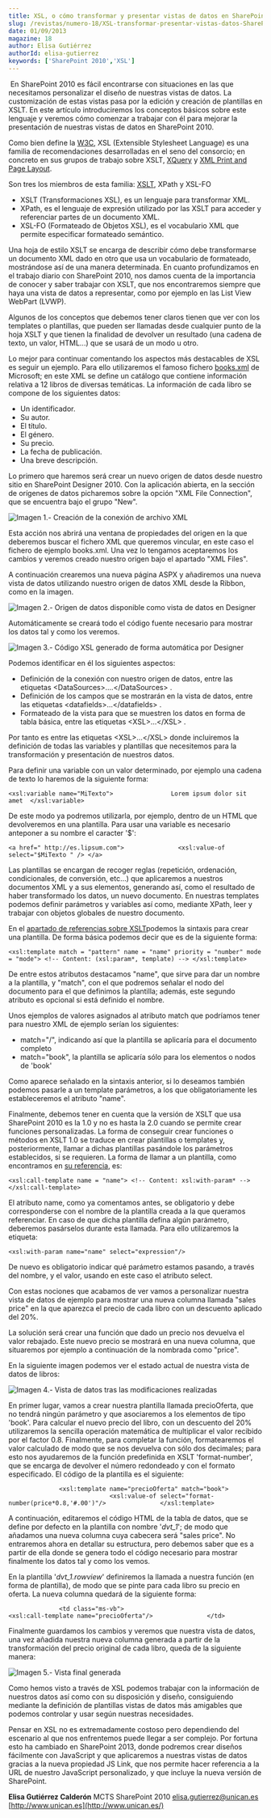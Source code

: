 ```yaml
---
title: XSL, o cómo transformar y presentar vistas de datos en SharePoint 2010
slug: /revistas/numero-18/XSL-transformar-presentar-vistas-datos-SharePoint-2010
date: 01/09/2013
magazine: 18
author: Elisa Gutiérrez
authorId: elisa-gutierrez
keywords: ['SharePoint 2010','XSL']
---
```






​ En SharePoint 2010 es fácil encontrarse con situaciones en las que necesitamos personalizar el diseño de nuestras vistas de datos. La customización de estas vistas pasa por la edición y creación de plantillas en XSLT. En este artículo introduciremos los conceptos básicos sobre este lenguaje y veremos cómo comenzar a trabajar con él para mejorar la presentación de nuestras vistas de datos en SharePoint 2010.

Como bien define la [W3C](http://www.w3.org/Style/XSL/), XSL (Extensible Stylesheet Language) es una familia de recomendaciones desarrolladas en el seno del consorcio; en concreto en sus grupos de trabajo sobre XSLT, [XQuery](http://www.w3.org/XML/Query/) y [XML Print and Page Layout](http://www.w3.org/XML/XPPL/).

Son tres los miembros de esta familia: [XSLT](http://www.w3.org/TR/xslt), XPath y XSL-FO

- XSLT (Transformaciones XSL), es un lenguaje para transformar XML.
- XPath, es el lenguaje de expresión utilizado por las XSLT para acceder y referenciar partes de un documento XML.
- XSL-FO (Formateado de Objetos XSL), es el vocabulario XML que permite especificar formateado semántico.


Una hoja de estilo XSLT se encarga de describir cómo debe transformarse un documento XML dado en otro que usa un vocabulario de formateado, mostrándose así de una manera determinada. En cuanto profundizamos en el trabajo diario con SharePoint 2010, nos damos cuenta de la importancia de conocer y saber trabajar con XSLT, que nos encontraremos siempre que haya una vista de datos a representar, como por ejemplo en las List View WebPart (LVWP).

Algunos de los conceptos que debemos tener claros tienen que ver con los templates o plantillas, que pueden ser llamadas desde cualquier punto de la hoja XSLT y que tienen la finalidad de devolver un resultado (una cadena de texto, un valor, HTML...) que se usará de un modo u otro.

Lo mejor para continuar comentando los aspectos más destacables de XSL es seguir un ejemplo. Para ello utilizaremos el famoso fichero [books.xml](http://msdn.microsoft.com/en-us/library/windows/desktop/ms762271%28v=vs.85%29.aspx) de Microsoft; en este XML se define un catálogo que contiene información relativa a 12 libros de diversas temáticas. La información de cada libro se compone de los siguientes datos:

- Un identificador.
- Su autor.
- El título.
- El género.
- Su precio.
- La fecha de publicación.
- Una breve descripción.


Lo primero que haremos será crear un nuevo origen de datos desde nuestro sitio en SharePoint Designer 2010. Con la aplicación abierta, en la sección de orígenes de datos picharemos sobre la opción "XML File Connection", que se encuentra bajo el grupo "New".

![Imagen 1.- Creación de la conexión de archivo XML](../../../images/numero18/XSL-transformar-presentar-vistas-datos-SharePoint-2010/imagen1.jpg)

Esta acción nos abrirá una ventana de propiedades del origen en la que deberemos buscar el fichero XML que queremos vincular, en este caso el fichero de ejemplo books.xml. Una vez lo tengamos aceptaremos los cambios y veremos creado nuestro origen bajo el apartado "XML Files".

A continuación crearemos una nueva página ASPX y añadiremos una nueva vista de datos utilizando nuestro origen de datos XML desde la Ribbon, como en la imagen.

![Imagen 2.- Origen de datos disponible como vista de datos en Designer](../../../images/numero18/XSL-transformar-presentar-vistas-datos-SharePoint-2010/imagen2.jpg)

Automáticamente se creará todo el código fuente necesario para mostrar los datos tal y como los veremos.

![Imagen 3.- Código XSL generado de forma automática por Designer](../../../images/numero18/XSL-transformar-presentar-vistas-datos-SharePoint-2010/imagen3.jpg)

Podemos identificar en él los siguientes aspectos:

- Definición de la conexión con nuestro origen de datos, entre las etiquetas &lt;DataSources&gt;….&lt;/DataSources&gt; .
- Definición de los campos que se mostrarán en la vista de datos, entre las etiquetas &lt;datafields&gt;…&lt;/datafields&gt; .
- Formateado de la vista para que se muestren los datos en forma de tabla básica, entre las etiquetas &lt;XSL&gt;…&lt;/XSL&gt; .


Por tanto es entre las etiquetas &lt;XSL&gt;…&lt;/XSL&gt; donde incluiremos la definición de todas las variables y plantillas que necesitemos para la transformación y presentación de nuestros datos.

Para definir una variable con un valor determinado, por ejemplo una cadena de texto lo haremos de la siguiente forma:

```
<xsl:variable name="MiTexto">                Lorem ipsum dolor sit amet  </xsl:variable>
```

De este modo ya podremos utilizarla, por ejemplo, dentro de un HTML que devolveremos en una plantilla. Para usar una variable es necesario anteponer a su nombre el caracter '$':

```
<a href=" http://es.lipsum.com">               <xsl:value-of select="$MiTexto " /> </a>
```

Las plantillas se encargan de recoger reglas (repetición, ordenación, condicionales, de conversión, etc…) que aplicaremos a nuestros documentos XML y a sus elementos, generando así, como el resultado de haber transformado los datos, un nuevo documento. En nuestras templates podemos definir parámetros y variables así como, mediante XPath, leer y trabajar con objetos globales de nuestro documento.

En el [apartado de referencias sobre XSLT](http://www.w3.org/TR/xslt)podemos la sintaxis para crear una plantilla. De forma básica podemos decir que es de la siguiente forma:

```
<xsl:template match = "pattern" name = "name" priority = "number" mode = "mode"> <!-- Content: (xsl:param*, template) --> </xsl:template> 
```

De entre estos atributos destacamos "name", que sirve para dar un nombre a la plantilla, y "match", con el que podremos señalar el nodo del documento para el que definimos la plantilla; además, este segundo atributo es opcional si está definido el nombre.

Unos ejemplos de valores asignados al atributo match que podríamos tener para nuestro XML de ejemplo serían los siguientes:

- match="/", indicando así que la plantilla se aplicaría para el documento completo
- match="book", la plantilla se aplicaría sólo para los elementos o nodos de 'book'


Como aparece señalado en la sintaxis anterior, si lo deseamos también podemos pasarle a un template parámetros, a los que obligatoriamente les estableceremos el atributo "name".

Finalmente, debemos tener en cuenta que la versión de XSLT que usa SharePoint 2010 es la 1.0 y no es hasta la 2.0 cuando se permite crear funciones personalizadas. La forma de conseguir crear funciones o métodos en XSLT 1.0 se traduce en crear plantillas o templates y, posteriormente, llamar a dichas plantillas pasándole los parámetros establecidos, si se requieren. La forma de llamar a un plantilla, como encontramos en [su referencia](http://www.w3.org/TR/xslt), es:

```
<xsl:call-template name = "name"> <!-- Content: xsl:with-param* --> </xsl:call-template> 
```

El atributo name, como ya comentamos antes, se obligatorio y debe corresponderse con el nombre de la plantilla creada a la que queramos referenciar. En caso de que dicha plantilla defina algún parámetro, deberemos pasárselos durante esta llamada. Para ello utilizaremos la etiqueta:

```
<xsl:with-param name="name" select="expression"/> 
```

De nuevo es obligatorio indicar qué parámetro estamos pasando, a través del nombre, y el valor, usando en este caso el atributo select.

Con estas nociones que acabamos de ver vamos a personalizar nuestra vista de datos de ejemplo para mostrar una nueva columna llamada "sales price" en la que aparezca el precio de cada libro con un descuento aplicado del 20%.

La solución será crear una función que dado un precio nos devuelva el valor rebajado. Este nuevo precio se mostrará en una nueva columna, que situaremos por ejemplo a continuación de la nombrada como "price".

En la siguiente imagen podemos ver el estado actual de nuestra vista de datos de libros:

![Imagen 4.- Vista de datos tras las modificaciones realizadas](../../../images/numero18/XSL-transformar-presentar-vistas-datos-SharePoint-2010/imagen4.jpg)

En primer lugar, vamos a crear nuestra plantilla llamada precioOferta, que no tendrá ningún parámetro y que asociaremos a los elementos de tipo 'book'. Para calcular el nuevo precio del libro, con un descuento del 20% utilizaremos la sencilla operación matemática de multiplicar el valor recibido por el factor 0.8. Finalmente, para completar la función, formatearemos el valor calculado de modo que se nos devuelva con sólo dos decimales; para esto nos ayudaremos de la función predefinida en XSLT 'format-number', que se encarga de devolver el número redondeado y con el formato especificado. El código de la plantilla es el siguiente:

```
              <xsl:template name="precioOferta" match="book">                              <xsl:value-of select="format-number(price*0.8,'#.00')"/>               </xsl:template>
```

A continuación, editaremos el código HTML de la tabla de datos, que se define por defecto en la plantilla con nombre '*dvt\_1*'; de modo que añadamos una nueva columna cuya cabecera será "sales price". No entraremos ahora en detallar su estructura, pero debemos saber que es a partir de ella donde se genera todo el código necesario para mostrar finalmente los datos tal y como los vemos.

En la plantilla '*dvt\_1.rowview*' definiremos la llamada a nuestra función (en forma de plantilla), de modo que se pinte para cada libro su precio en oferta. La nueva columna quedará de la siguiente forma:

```
              <td class="ms-vb">                             <xsl:call-template name="precioOferta"/>               </td> 
```

Finalmente guardamos los cambios y veremos que nuestra vista de datos, una vez añadida nuestra nueva columna generada a partir de la transformación del precio original de cada libro, queda de la siguiente manera:

![Imagen 5.- Vista final generada](../../../images/numero18/XSL-transformar-presentar-vistas-datos-SharePoint-2010/imagen5.jpg)

Como hemos visto a través de XSL podemos trabajar con la información de nuestros datos así como con su disposición y diseño, consiguiendo mediante la definición de plantillas vistas de datos más amigables que podemos controlar y usar según nuestras necesidades.

Pensar en XSL no es extremadamente costoso pero dependiendo del escenario al que nos enfrentemos puede llegar a ser complejo. Por fortuna esto ha cambiado en SharePoint 2013, donde podremos crear diseños fácilmente con JavaScript y que aplicaremos a nuestras vistas de datos gracias a la nueva propiedad JS Link, que nos permite hacer referencia a la URL de nuestro JavaScript personalizado, y que incluye la nueva versión de SharePoint.

**Elisa Gutiérrez Calderón**
 MCTS SharePoint 2010 
[elisa.gutierrez@unican.es](mailto:elisa.gutierrez@unican.es) 
 [http://www.unican.es](http://www.unican.es/)

